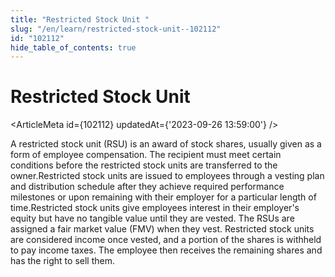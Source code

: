 ```yaml
---
title: "Restricted Stock Unit "
slug: "/en/learn/restricted-stock-unit--102112"
id: "102112"
hide_table_of_contents: true
---
```



# Restricted Stock Unit 

<ArticleMeta id={102112} updatedAt={'2023-09-26 13:59:00'} />
<div className='border-solid border-b border-t-0 my-4 border-[var(--ifm-color-gray-300)]' />

A restricted stock unit (RSU) is an award of stock shares, usually given as a form of employee compensation. The recipient must meet certain conditions before the restricted stock units are transferred to the owner.Restricted stock units are issued to employees through a vesting plan and distribution schedule after they achieve required performance milestones or upon remaining with their employer for a particular length of time.Restricted stock units give employees interest in their employer's equity but have no tangible value until they are vested. The RSUs are assigned a fair market value (FMV) when they vest. Restricted stock units are considered income once vested, and a portion of the shares is withheld to pay income taxes. The employee then receives the remaining shares and has the right to sell them.
